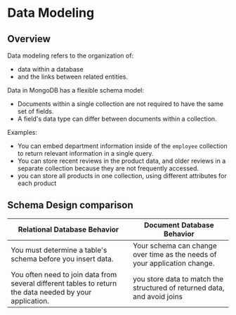 # Data Modeling

## Overview

Data modeling refers to the organization of:
- data within a database
- and the links between related entities.

Data in MongoDB has a flexible schema model:
- Documents within a single collection are not required to have the same set of fields.
- A field's data type can differ between documents within a collection.

Examples:
- You can embed department information inside of the `employee` collection to return relevant information in a single query.
- You can store recent reviews in the product data, and older reviews in a separate collection because they are not frequently accessed.
- you can store all products in one collection, using different attributes for each product


## Schema Design comparison

| Relational Database Behavior | Document Database Behavior |
| -- | -- |
| You must determine a table's schema before you insert data. | Your schema can change over time as the needs of your application change. |
| You often need to join data from several different tables to return the data needed by your application. | you store data to match the structured of returned data, and avoid joins |
